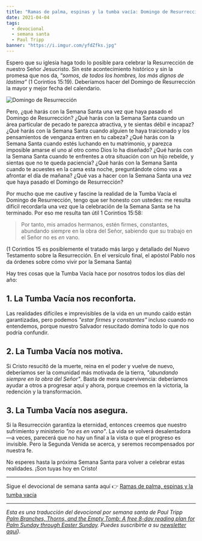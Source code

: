 ```yaml
---
title: "Ramas de palma, espinas y la tumba vacía: Domingo de Resurrección"
date: 2021-04-04
tags:
  - devocional
  - semana santa
  - Paul Tripp
banner: "https://i.imgur.com/yfdZfks.jpg"
---
```



Espero que su iglesia haga todo lo posible para celebrar la Resurrección de nuestro Señor Jesucristo. Sin este acontecimiento histórico y sin la promesa que nos da, _“somos, de todos los hombres, los más dignos de lástima”_ (1 Corintios 15:19). Deberíamos hacer del Domingo de Resurrección la mayor y mejor fecha del calendario.

![Domingo de Resurrección](https://i.imgur.com/yfdZfks.jpg)

Pero, ¿qué harás con la Semana Santa una vez que haya pasado el Domingo de Resurrección? ¿Qué harás con la Semana Santa cuando un área particular de pecado te parezca atractiva, y te sientas débil e incapaz? ¿Qué harás con la Semana Santa cuando alguien te haya traicionado y los pensamientos de venganza entren en tu cabeza? ¿Qué harás con la Semana Santa cuando estés luchando en tu matrimonio, y parezca imposible amarse el uno al otro como Dios lo ha diseñado? ¿Qué harás con la Semana Santa cuando te enfrentes a otra situación con un hijo rebelde, y sientas que no te queda paciencia? ¿Qué harás con la Semana Santa cuando te acuestes en la cama esta noche, preguntándote cómo vas a afrontar el día de mañana? ¿Qué vas a hacer con la Semana Santa una vez que haya pasado el Domingo de Resurrección?

Por mucho que me cautive y fascine la realidad de la Tumba Vacía el Domingo de Resurrección, tengo que ser honesto con ustedes: me resulta difícil recordarla una vez que la celebración de la Semana Santa se ha terminado. Por eso me resulta tan útil 1 Corintios 15:58:

> Por tanto, mis amados hermanos, estén firmes, constantes, abundando siempre en la obra del Señor, sabiendo que su trabajo en el Señor no es _en_ vano.

(1 Corintios 15 es posiblemente el tratado más largo y detallado del Nuevo Testamento sobre la Resurrección. En el versículo final, el apóstol Pablo nos da órdenes sobre cómo vivir por la Semana Santa)

Hay tres cosas que la Tumba Vacía hace por nosotros todos los días del año:

## 1. La Tumba Vacía nos reconforta.

Las realidades difíciles e imprevisibles de la vida en un mundo caído están garantizadas, pero podemos _"estar firmes y constantes"_ incluso cuando no entendemos, porque nuestro Salvador resucitado domina todo lo que nos podría confundir.

## 2. La Tumba Vacía nos motiva.

Si Cristo resucitó de la muerte, reina en el poder y vuelve de nuevo, deberíamos ser la comunidad más motivada de la tierra, _"abundando siempre en la obra del Señor"_. Basta de mera supervivencia: deberíamos ayudar a otros a progresar aquí y ahora, porque creemos en la victoria, la redención y la transformación.

## 3. La Tumba Vacía nos asegura.

Si la Resurrección garantiza la eternidad, entonces creemos que nuestro sufrimiento y ministerio _"no es en vano"_. La vida se volverá desalentadora —a veces, parecerá que no hay un final a la vista o que el progreso es invisible. Pero la Segunda Venida se acerca, y seremos recompensados por nuestra fe.

No esperes hasta la próxima Semana Santa para volver a celebrar estas realidades. ¡Son tuyas hoy en Cristo!

---

Sigue el devocional de semana santa aquí 👉 [Ramas de palma, espinas y la tumba vacía](/blog/ramas-de-palma-espinas-y-la-tumba-vacia)

---

_Esta es una traducción del devocional por semana santa de Paul Tripp [Palm Branches, Thorns, and the Empty Tomb: A free 8-day reading plan for Palm Sunday
through Easter Sunday](https://cdn.shopify.com/s/files/1/1695/6503/files/Journey_to_the_Cross_Download.pdf?v=1615329390). Puedes suscribirte a su [newsletter aquí](https://www.paultripp.com))._

<Author authorKey="paul-tripp" />
